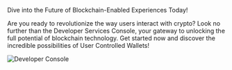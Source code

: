 Dive into the Future of Blockchain-Enabled Experiences Today!

Are you ready to revolutionize the way users interact with crypto? Look no
further than the Developer Services Console, your gateway to unlocking the full
potential of blockchain technology. Get started now and discover the incredible
possibilities of User Controlled Wallets!

<Image
  src="/interactive-quickstarts/user-controlled-wallets/introduction/images/home.png"
  alt="Developer Console"
  priority
/>
